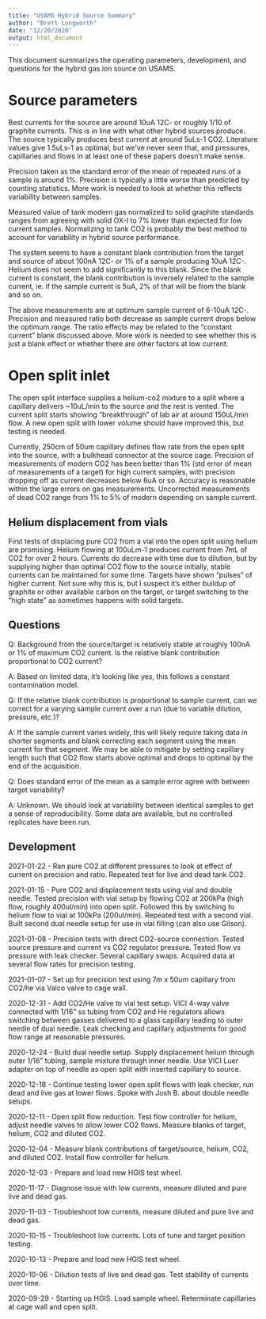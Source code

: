 ```yaml
---
title: "USAMS Hybrid Source Summary"
author: "Brett Longworth"
date: "12/20/2020"
output: html_document
---
```


This document summarizes the operating parameters, development, and questions
for the hybrid gas ion source on USAMS.


# Source parameters

Best currents for the source are around 10uA 12C- or roughly 1/10 of graphite
currents. This is in line with what other hybrid sources produce.  The source
typically produces best current at around 5uLs-1 CO2. Literature values give
1.5uLs-1 as optimal, but we've never seen that, and pressures, capillaries and
flows in at least one of these papers doesn't make sense.

Precision taken as the standard error of the mean of repeated runs of a sample is around 1%. Precision is typically a little worse than predicted by counting statistics. More work is needed to look at whether this reflects variability between samples.

Measured value of tank modern gas normalized to solid graphite standards ranges from agreeing with solid OX-I to 7% lower than expected for low current samples. Normalizing to tank CO2 is probably the best method to account for variability in hybrid source performance. 

The system seems to have a constant blank contribution from the target and
source of about 100nA 12C- or 1% of a sample producing 10uA 12C-. Helium does
not seem to add significantly to this blank. Since the blank current is
constant, the blank contribution is inversely related to the sample current, ie.
if the sample current is 5uA, 2% of that will be from the blank and so on.

The above measurements are at optimum sample current of 6-10uA 12C-. Precision
and measured ratio both decrease as sample current drops below the optimum
range. The ratio effects may be related to the "constant current" blank
discussed above. More work is needed to see whether this is just a blank effect or whether there are other factors at low current.

# Open split inlet

The open split interface supplies a helium-co2 mixture to a split where a
capillary delivers ~10uL/min to the source and the rest is vented. The current
split starts showing "breakthrough" of lab air at around 150uL/min flow. A new open split with lower volume should have improved this, but testing is needed.

Currently, 250cm of 50um capillary defines flow rate from the open split into
the source, with a bulkhead connector at the source cage.  Precision of
measurements of modern CO2 has been better than 1% (std error of mean of
measurements of a target) for high current samples, with precision dropping off
as current decreases below 6uA or so. Accuracy is reasonable within the large
errors on gas measurements. Uncorrected measurements of dead CO2 range from 1%
to 5% of modern depending on sample current.

## Helium displacement from vials

First tests of displacing pure CO2 from a vial into the open split using helium
are promising. Helium flowing at 100uLm-1 produces current from 7mL of CO2 for
over 2 hours. Currents do decrease with time due to dilution, but by supplying
higher than optimal CO2 flow to the source initially, stable currents can be
maintained for some time. Targets have shown "pulses" of higher current. Not sure why this is, but I suspect it's either buildup of graphite or other available carbon on the target, or target switching to the "high state" as sometimes happens with solid targets.

## Questions

Q: Background from the source/target is relatively stable at roughly 100nA or
1% of maximum CO2 current. Is the relative blank contribution proportional to
CO2 current?

A: Based on limited data, it's looking like yes, this follows a constant
contamination model.

Q: If the relative blank contribution is proportional to sample current, can we
correct for a varying sample current over a run (due to variable dilution,
pressure, etc.)?

A: If the sample current varies widely, this will likely require taking data in
shorter segments and blank correcting each segment using the mean current for
that segment. We may be able to mitigate by setting capillary length such that
CO2 flow starts above optimal and drops to optimal by the end of the
acquisition.

Q: Does standard error of the mean as a sample error agree with between target variability?

A: Unknown. We should look at variability between identical samples to get a sense of reproducibility. Some data are available, but no controlled replicates have been run.


## Development

2021-01-22 - Ran pure CO2 at different pressures to look at effect of current on precision and ratio. Repeated test for live and dead tank CO2.

2021-01-15 - Pure CO2 and displacement tests using vial and double needle. Tested precision with vial setup by flowing CO2 at 200kPa (high flow, roughly 400ul/min) into open split. Followed this by switching to helium flow to vial at 100kPa (200ul/min). Repeated test with a second vial. Built second dual needle setup for use in vial filling (can also use Gilson).

2021-01-08 - Precision tests with direct CO2-source connection. Tested source pressure and current vs CO2 regulator pressure. Tested flow vs pressure with leak checker. Several capillary swaps. Acquired data at several flow rates for precision testing.

2021-01-07 - Set up for precision test using 7m x 50um capillary from CO2/he via Valco valve to cage wall.

2020-12-31 - Add CO2/He valve to vial test setup. VICI 4-way valve connected
with 1/16" ss tubing from CO2 and He regulators allows switching between gasses
delivered to a glass capillary leading to outer needle of dual needle. Leak
checking and capillary adjustments for good flow range at reasonable pressures.

2020-12-24 - Build dual needle setup. Supply displacement helium through outer
1/16" tubing, sample mixture through inner needle. Use VICI Luer adapter on top
of needle as open split with inserted capillary to source.

2020-12-18 - Continue testing lower open split flows with leak checker, run
dead and live gas at lower flows. Spoke with Josh B. about double needle
setups.

2020-12-11 - Open split flow reduction. Test flow controller for helium, adjust
needle valves to allow lower CO2 flows. Measure blanks of target, helium, CO2
and diluted CO2.

2020-12-04 - Measure blank contributions of target/source, helium, CO2, and
diluted CO2. Install flow controller for helium.

2020-12-03 - Prepare and load new HGIS test wheel.

2020-11-17 - Diagnose issue with low currents, measure diluted and pure live
and dead gas.

2020-11-03 - Troubleshoot low currents, measure diluted and pure live and dead
gas.

2020-10-15 - Troubleshoot low currents. Lots of tune and target position
testing.

2020-10-13 - Prepare and load new HGIS test wheel.

2020-10-06 - Dilution tests of live and dead gas. Test stability of currents
over time.

2020-09-29 - Starting up HGIS. Load sample wheel. Reterminate capillaries at
cage wall and open split.
